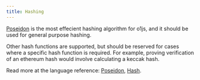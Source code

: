 ```yaml
---
title: Hashing
---
```



[Poseidon](https://o1-labs.github.io/proof-systems/specs/poseidon.html) is the most effecient hashing algorithm for o1js, and it should be used for general purpose hashing.

Other hash functions are supported, but should be reserved for cases where a specific hash function is required.  For example,
proving verification of an ethereum hash would involve calculating a keccak hash.

Read more at the language reference: [Poseidon](/docs/api-reference/classes/Signature.md), [Hash](/docs/api-reference/classes/Hash.md).
